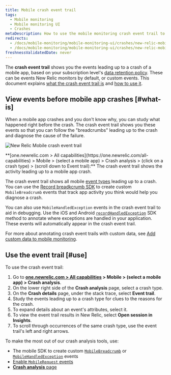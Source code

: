 ```yaml
---
title: Mobile crash event trail
tags:
  - Mobile monitoring
  - Mobile monitoring UI
  - Crashes
metaDescription: How to use the mobile monitoring crash event trail to find the reasons for a mobile app crash.
redirects:
  - /docs/mobile-monitoring/mobile-monitoring-ui/crashes/new-relic-mobile-event-trail
  - /docs/mobile-monitoring/mobile-monitoring-ui/crashes/new-relic-mobile-crash-event-trail
freshnessValidatedDate: never
---
```



The <InlinePopover type="mobile" /> <DoNotTranslate>**crash event trail**</DoNotTranslate> shows you the events leading up to a crash of a mobile app, based on your subscription level's [data retention policy](/docs/accounts-partnerships/accounts/account-billing-usage/data-retention). These can be events New Relic monitors by default, or custom events. This document explains [what the crash event trail is](#what-is) and [how to use it](#use).

## View events before mobile app crashes [#what-is]

When a mobile app crashes and you don't know why, you can study what happened right before the crash. The crash event trail shows you these events so that you can follow the "breadcrumbs" leading up to the crash and diagnose the cause of the failure.

<img
  title="Android-Insights-event-trail.jpg"
  alt="New Relic Mobile crash event trail "
  src={mobileCrashEventTrail}
/>

<figcaption>
  <DoNotTranslate>**[one.newrelic.com > All capabilities](https://one.newrelic.com/all-capabilities) > Mobile > (select a mobile app) > Crash analysis > (click on a crash type) > (scroll down to Event trail):**</DoNotTranslate> The crash event trail shows the activity leading up to a mobile app crash.
</figcaption>

The crash event trail shows all mobile [event types](/docs/insights/explore-add-data/custom-events/insert-query-custom-mobile-app-events-attributes#event-definition) leading up to a crash. You can use the [Record breadkcrumb SDK](/docs/mobile-monitoring/new-relic-mobile/mobile-sdk/record-breadcrumb/) to create custom `MobileBreadcrumb` events that track app activity you think would help you diagnose a crash.

You can also use `MobileHandledException` events in the crash event trail to aid in debugging. Use the iOS and Android [`recordHandledException`](/docs/mobile-monitoring/new-relic-mobile/mobile-sdk/record-handled-exceptions/) SDK method to annotate where exceptions are handled in your application. These events will automatically appear in the crash event trail.

For more about annotating crash event trails with custom data, see [Add custom data to mobile monitoring](/docs/mobile-monitoring/new-relic-mobile/maintenance/add-custom-data-new-relic-mobile).

## Use the event trail [#use]

To use the crash event trail:

1. Go to <DoNotTranslate>**[one.newrelic.com > All capabilities](https://one.newrelic.com/all-capabilities) > Mobile > (select a mobile app) > Crash analysis**</DoNotTranslate>.
2. On the lower right side of the <DoNotTranslate>**Crash analysis**</DoNotTranslate> page, select a crash type.
3. On the <DoNotTranslate>**Crash details**</DoNotTranslate> page, under the stack trace, select <DoNotTranslate>**Event trail**</DoNotTranslate>.
4. Study the events leading up to a crash type for clues to the reasons for the crash.
5. To expand details about an event's attributes, select it.
6. To view the event trail results in New Relic, select <DoNotTranslate>**Open session in Insights**</DoNotTranslate>.
7. To scroll through occurrences of the same crash type, use the event trail's left and right arrows.

To make the most out of our crash analysis tools, use:

* The mobile SDK to create custom [`MobileBreadcrumb`](/docs/mobile-monitoring/new-relic-mobile/mobile-sdk/record-breadcrumb/) or [`MobileHandledException`](/docs/mobile-monitoring/new-relic-mobile/mobile-sdk/record-handled-exceptions/) events
* [Enable `MobileRequest` events](/docs/mobile-monitoring/mobile-monitoring-ui/network-pages/analyze-network-requests-using-mobilerequest-event-data)
* [<DoNotTranslate>**Crash analysis**</DoNotTranslate> page](/docs/mobile-monitoring/mobile-monitoring-ui/crashes/crash-analysis-group-filter-your-crashes)
